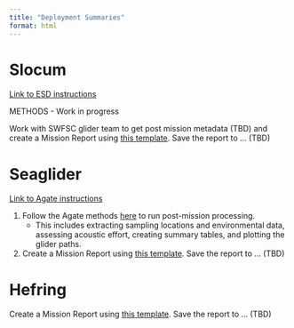 ```yaml
---
title: "Deployment Summaries"
format: html
---
```


# Slocum

[Link to ESD instructions](https://swfsc.github.io/glider-lab-manual/content/glider-data.html#data-products)

METHODS - Work in progress

Work with SWFSC glider team to get post mission metadata (TBD) and create a Mission Report using [this template](https://docs.google.com/document/d/1n_gStQKpFswIsa8mMzGJQ2-xDK0fJE_6092rQl4_PAo/edit?usp=sharing). Save the report to ... (TBD)

# Seaglider

[Link to Agate instructions](https://sfregosi.github.io/agate/)

1.  Follow the Agate methods [here](https://sfregosi.github.io/agate/mission-processing.html#plot-multiple-glider-tracks) to run post-mission processing.
    -   This includes extracting sampling locations and environmental data, assessing acoustic effort, creating summary tables, and plotting the glider paths.
2.  Create a Mission Report using [this template](https://docs.google.com/document/d/1n_gStQKpFswIsa8mMzGJQ2-xDK0fJE_6092rQl4_PAo/edit?usp=sharing). Save the report to ... (TBD)

# Hefring

Create a Mission Report using [this template](https://docs.google.com/document/d/1n_gStQKpFswIsa8mMzGJQ2-xDK0fJE_6092rQl4_PAo/edit?usp=sharing). Save the report to ... (TBD)
